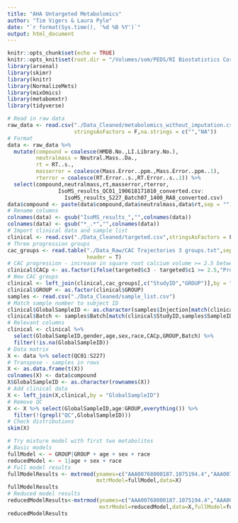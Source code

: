 ```yaml
---
title: "AHA Untargeted Metabolomics"
author: "Tim Vigers & Laura Pyle"
date: "`r format(Sys.time(), '%d %B %Y')`"
output: html_document
---
```


```r
knitr::opts_chunk$set(echo = TRUE)
knitr::opts_knit$set(root.dir = "/Volumes/som/PEDS/RI Biostatistics Core/Shared/Shared Projects/Laura/BDC/Projects/Janet Snell-Bergeon/AHA collaborative grant/Metabolomics")
library(arsenal)
library(skimr)
library(knitr)
library(NormalizeMets)
library(mixOmics)
library(metabomxtr)
library(tidyverse)
```

```r
# Read in raw data
raw_data <- read.csv("./Data_Cleaned/metabolomics_without_imputation.csv",
                     stringsAsFactors = F,na.strings = c("","NA"))
# Format
data <- raw_data %>% 
  mutate(compound = coalesce(HMDB.No.,LI.Library.No.),
         neutralmass = Neutral.Mass..Da.,
         rt = RT..s.,
         masserror = coalesce(Mass.Error..ppm.,Mass.Error..ppm..1),
         rterror = coalesce(RT.Error..s.,RT.Error..s..1)) %>%
  select(compound,neutralmass,rt,masserror,rterror,
                IsoMS_results_QC01_190618171010_converted.csv:
                  IsoMS_results_S227_Batch07_1400_RA8_converted.csv)
data$compound <- paste(data$compound,data$neutralmass,data$rt,sep = "")
# Rename columns
colnames(data) <- gsub("IsoMS_results_","",colnames(data))
colnames(data) <- gsub("*_.*","",colnames(data))
# Import clinical data and sample list
clinical <- read.csv("./Data_Cleaned/targeted.csv",stringsAsFactors = F)
# Three progression groups
cac_groups <- read.table("./Data_Raw/CAC Trajectories 3 groups.txt",sep = "\t",
                         header = T)
# CAC progression - increase in square root calcium volume >= 2.5 between baseline and visit 3
clinical$CACp <- as.factor(ifelse(targeted$c3 - targeted$c1 >= 2.5,"Progression","No Progression"))
# New CAC groups
clinical <- left_join(clinical,cac_groups[,c("StudyID","GROUP")],by = "StudyID")
clinical$GROUP <- as.factor(clinical$GROUP)
samples <- read.csv("./Data_Cleaned/sample_list.csv")
# Match sample number to subject ID
clinical$GlobalSampleID <- as.character(samples$Injection[match(clinical$StudyID,samples$SampleID)])
clinical$Batch <- samples$Batch[match(clinical$StudyID,samples$SampleID)]
# Relevant columns
clinical <- clinical %>%
  select(GlobalSampleID,gender,age,sex,race,CACp,GROUP,Batch) %>%
  filter(!is.na(GlobalSampleID))
# Data matrix
X <- data %>% select(QC01:S227)
# Transpose - samples in rows
X <- as.data.frame(t(X))
colnames(X) <- data$compound
X$GlobalSampleID <- as.character(rownames(X))
# Add clinical data
X <- left_join(X,clinical,by = "GlobalSampleID")
# Remove QC
X <- X %>% select(GlobalSampleID,age:GROUP,everything()) %>% 
  filter(!(grepl("QC",GlobalSampleID)))
# Check distributions
skim(X)
```

```r
# Try mixture model with first two metabolites
# Basic models
fullModel <- ~ GROUP|GROUP + age + sex + race
reducedModel <- ~ 1|age + sex + race
# Full model results
fullModelResults <- mxtrmod(ynames=c("AAA00768000187.1075194.4","AAA00759000101.096227.2"),
                            mxtrModel=fullModel,data=X)
fullModelResults
# Reduced model results
reducedModelResults<-mxtrmod(ynames=c("AAA00768000187.1075194.4","AAA00759000101.096227.2"),
                             mxtrModel=reducedModel,data=X,fullModel=fullModel)
reducedModelResults
```

<!-- # PCA -->

<!-- ```{r} -->
<!-- # Try PCA -->
<!-- pca <- pca(X,ncomp=5,center=T,scale=T) -->
<!-- plot(pca) -->
<!-- # Plots -->
<!-- plotIndiv(pca,group = df$GROUP,legend = T,ind.names = F,ellipse = TRUE, -->
<!--           title = "PCA comp 1-2 by CAC Group",pch = 20) -->

<!-- # PCA by batch -->
<!-- pca <- pca(X,ncomp=5,center=T,scale=T) -->
<!-- plot(pca) -->
<!-- # Plots -->
<!-- plotIndiv(pca,group = df$Batch,legend = T,ind.names = F,ellipse = TRUE, -->
<!--           title = "PCA comp 1-2 by Batch",pch = 20) -->
<!-- ``` -->

<!-- # PLS-DA -->

<!-- ## Group -->

<!-- ### Performance and Results -->

<!-- ```{r group plsda} -->
<!-- # Outcome -->
<!-- Y <- factor(df$GROUP) -->
<!-- # PLSDA -->
<!-- plsda <- plsda(X, Y, ncomp = 10,scale = T) -->
<!-- # Evaluate -->
<!-- perf.plsda <- perf(plsda, validation = "loo", folds = 5, -->
<!--                   progressBar = FALSE, auc = TRUE) -->
<!-- plot(perf.plsda, sd = TRUE, legend.position = "horizontal") -->
<!-- # Plots -->
<!-- plotIndiv(plsda,group = df$GROUP, ind.names = FALSE,pch = 20, -->
<!--           ellipse = TRUE, legend = TRUE, title = 'PLSDA on GROUP') -->
<!-- ``` -->

<!-- ### Heatmap -->

<!-- ```{r echo=FALSE,fig.width=8,fig.height=8} -->
<!-- cim(plsda) -->
<!-- ``` -->

<!-- ## Group and Sex -->

<!-- ### Performance and Results -->

<!-- ```{r sex and group plsda} -->
<!-- # Outcome -->
<!-- Y <- factor(df$sex_and_group) -->
<!-- # PLSDA -->
<!-- plsda <- plsda(X, Y, ncomp = 10,scale = T) -->
<!-- # Evaluate -->
<!-- perf.plsda <- perf(plsda, validation = "loo", folds = 5, -->
<!--                   progressBar = FALSE, auc = TRUE) -->
<!-- plot(perf.plsda, sd = TRUE, legend.position = "horizontal") -->
<!-- # Plots -->
<!-- plotIndiv(plsda,group = df$sex_and_group, ind.names = FALSE,pch = 20, -->
<!--           ellipse = TRUE, legend = TRUE, title = 'PLSDA on Sex and GROUP') -->
<!-- ``` -->

<!-- ### Heatmap -->

<!-- ```{r echo=FALSE,fig.width=8,fig.height=8} -->
<!-- cim(plsda) -->
<!-- ``` -->

<!-- ## Sex Only -->

<!-- ### Performance and Results -->

<!-- ```{r sex plsda} -->
<!-- # Outcome -->
<!-- Y <- factor(df$gender) -->
<!-- # PLSDA -->
<!-- plsda <- plsda(X, Y, ncomp = 10,scale = T) -->
<!-- # Evaluate -->
<!-- perf.plsda <- perf(plsda, validation = "loo", folds = 5, -->
<!--                   progressBar = FALSE, auc = TRUE) -->
<!-- plot(perf.plsda, sd = TRUE, legend.position = "horizontal") -->
<!-- # Plots -->
<!-- plotIndiv(plsda,group = df$gender, ind.names = FALSE,pch = 20, -->
<!--           ellipse = TRUE, legend = TRUE, title = 'PLSDA on Sex') -->
<!-- ``` -->

<!-- # sPLS-DA -->

<!-- ## Group -->

<!-- ### Performance and Results -->

<!-- ```{r group splsda} -->
<!-- Y <- factor(df$GROUP) -->
<!-- # sPLSDA tuning -->
<!-- tune.splsda <- tune.splsda(X, Y, ncomp = 4, validation = 'Mfold', folds = 5, -->
<!--                            progressBar = FALSE, dist = 'max.dist', -->
<!--                            nrepeat = 10) -->
<!-- choice.ncomp <- tune.splsda$choice.ncomp$ncomp -->
<!-- choice.keepX <- tune.splsda$choice.keepX[1:choice.ncomp] -->
<!-- # sPLS-DA -->
<!-- splsda.res <- splsda(X, Y, ncomp = choice.ncomp, keepX = choice.keepX) -->
<!-- # Model performance -->
<!-- perf.splsda <- perf(splsda.res, validation = "Mfold", folds = 5, -->
<!--                   progressBar = FALSE, auc = TRUE, nrepeat = 10) -->
<!-- plot(perf.splsda, sd = TRUE, legend.position = "horizontal") -->
<!-- perf.splsda$error.rate -->
<!-- plotIndiv(splsda.res,group = df$GROUP, ind.names = FALSE,pch = 20, -->
<!--           ellipse = TRUE, legend = TRUE, title = 'sPLSDA on GROUP') -->
<!-- ``` -->

<!-- ## Heatmap -->

<!-- ```{r echo=FALSE,fig.width=8,fig.height=8} -->
<!-- cim(splsda.res) -->
<!-- ``` -->

<!-- ## Group and Sex -->

<!-- ### Performance and Results -->

<!-- ```{r sex and group splsda} -->
<!-- Y <- factor(df$sex_and_group) -->
<!-- # sPLSDA tuning -->
<!-- tune.splsda <- tune.splsda(X, Y, ncomp = 4, validation = 'Mfold', folds = 5, -->
<!--                            progressBar = FALSE, dist = 'max.dist', -->
<!--                            nrepeat = 10) -->
<!-- choice.ncomp <- 2 -->
<!-- choice.keepX <- tune.splsda$choice.keepX[1:choice.ncomp] -->
<!-- # sPLS-DA -->
<!-- splsda.res <- splsda(X, Y, ncomp = choice.ncomp, keepX = choice.keepX) -->
<!-- # Model performance -->
<!-- perf.splsda <- perf(splsda.res, validation = "Mfold", folds = 5, -->
<!--                   progressBar = FALSE, auc = TRUE, nrepeat = 10) -->
<!-- plot(perf.splsda, sd = TRUE, legend.position = "horizontal") -->
<!-- perf.splsda$error.rate -->
<!-- plotIndiv(splsda.res,group = df$sex_and_group, ind.names = FALSE,pch = 20, -->
<!--           ellipse = TRUE, legend = TRUE, title = 'sPLSDA on Sex and GROUP') -->
<!-- ``` -->

<!-- ## Heatmap -->

<!-- ```{r echo=FALSE,fig.width=8,fig.height=8} -->
<!-- cim(splsda.res) -->
<!-- ``` -->

<!-- ## Sex Only -->

<!-- ### Performance and Results -->

<!-- ```{r sex splsda} -->
<!-- # Outcome -->
<!-- Y <- factor(df$gender) -->
<!-- # sPLSDA tuning -->
<!-- tune.splsda <- tune.splsda(X, Y, ncomp = 4, validation = 'Mfold', folds = 5, -->
<!--                            progressBar = FALSE, dist = 'max.dist', -->
<!--                            nrepeat = 10) -->
<!-- choice.ncomp <- tune.splsda$choice.ncomp$ncomp -->
<!-- choice.keepX <- tune.splsda$choice.keepX[1:choice.ncomp] -->
<!-- # sPLS-DA -->
<!-- splsda.res <- splsda(X, Y, ncomp = choice.ncomp, keepX = choice.keepX) -->
<!-- # Model performance -->
<!-- perf.splsda <- perf(splsda.res, validation = "Mfold", folds = 5, -->
<!--                   progressBar = FALSE, auc = TRUE, nrepeat = 10) -->
<!-- plot(perf.splsda, sd = TRUE, legend.position = "horizontal") -->
<!-- perf.splsda$error.rate -->
<!-- plotIndiv(splsda.res,group = df$gender, ind.names = FALSE,pch = 20, -->
<!--           ellipse = TRUE, legend = TRUE, title = 'sPLSDA on Sex') -->
<!-- ``` -->

<!-- ## Heatmap -->

<!-- ```{r echo=FALSE,fig.width=8,fig.height=8} -->
<!-- cim(splsda.res) -->
<!-- ``` -->

<!-- ## ANOVA -->

<!-- ### Sex Only -->

<!-- P values adjusted using the FDR method -->

<!-- ```{r anova sex,echo=FALSE} -->
<!-- anova_results <- lapply(metabolites, function(x){ -->
<!--   form <- as.formula(paste0(x,"~factor(gender)")) -->
<!--   mod <- aov(form,df[df$GROUP != "QC",]) -->
<!--   results <- broom::tidy(mod) -->
<!--   results[1,1] <- x -->
<!--   as.data.frame(results[1,]) -->
<!-- }) -->
<!-- anova_results <- bind_rows(anova_results) -->
<!-- anova_results <- anova_results %>% arrange(p.value) -->
<!-- anova_results$p.value <- p.adjust(anova_results$p.value,"fdr") -->
<!-- kable(anova_results[which(anova_results$p.value < 0.05),]) -->
<!-- ``` -->

<!-- ## Normalization -->

<!-- ```{r normalization,echo=FALSE,eval=FALSE} -->
<!-- # Metabolite data -->
<!-- featuredata <- df_qc[,9:(ncol(df_qc)-1)] -->
<!-- rownames(featuredata) <- df_qc$GlobalSampleID -->
<!-- # Injection order -->
<!-- sampledata <- read.csv("./Data_Cleaned/injection_seq.csv",stringsAsFactors = F) %>% -->
<!--   select(Injection,SampleName,Position) %>% -->
<!--   filter(Injection %in% rownames(featuredata)) -->
<!-- # Format sample data -->
<!-- sampledata$batch <- sapply(strsplit(sampledata$SampleName,"_"),`[`,2) -->
<!-- sampledata$batch[nrow(sampledata)] <- sampledata$batch[(nrow(sampledata)-1)] -->
<!-- sampledata$batch <- sub("Batch0","",sampledata$batch) -->
<!-- sampledata <- sampledata %>% fill(batch,.direction = "up") %>% -->
<!--   mutate(order = 1:n()) -->
<!-- rownames(sampledata) <- sampledata$GlobalSampleID -->
<!-- sampledata$class <- df_qc$GROUP[match(sampledata$Injection,df_qc$GlobalSampleID)] -->
<!-- sampledata$class[sampledata$class == "QC"] <- 0 -->
<!-- # Match sample and feature data, set rownames -->
<!-- featuredata <- featuredata[match(sampledata$Injection,rownames(featuredata)),] -->
<!-- featuredata <- as.data.frame(featuredata) -->
<!-- rownames(sampledata) <- sampledata$Injection -->
<!-- sampledata <- sampledata %>% select(batch,class,order) %>% as.data.frame() -->
<!-- # Normalize - saves output in working directory -->
<!-- normalized <- NormQcsamples(featuredata, sampledata, method = c("rlsc"), span = 0, -->
<!--   deg = 2, lg = TRUE, saveoutput = T) -->
<!-- ``` -->

<!-- ### PCA on Normalized Data -->

<!-- ```{r normalized,echo=FALSE} -->
<!-- df_qc <- read.csv("./Data_Cleaned/qcsample_results.csv") -->
<!-- df_qc$sampledata.class[is.na(df_qc$sampledata.class)] <- "QC" -->
<!-- X <- as.matrix(df_qc[,6:ncol(df_qc)]) -->
<!-- class(X) <- "numeric" -->
<!-- # Try PCA  -->
<!-- pca <- pca(X,ncomp=5,center=T,scale=T) -->
<!-- # Plots -->
<!-- plotIndiv(pca,group = df_qc$sampledata.class,legend = T,ind.names = F,ellipse = TRUE, -->
<!--           title = "PCA comp 1-2 by CAC Group",pch = 20) -->
<!-- # Plots -->
<!-- plotIndiv(pca,group = df_qc$sampledata.batch,legend = T,ind.names = F,ellipse = TRUE, -->
<!--           title = "PCA comp 1-2 by Batch",pch = 20) -->
<!-- ``` -->

<!-- ### Remove Potential Outliers -->

<!-- ```{r normalized no outliers,echo=FALSE} -->
<!-- X <- X[-c(172,235),] -->
<!-- pca <- pca(X,ncomp=5,center=T,scale=T) -->
<!-- # Plots -->
<!-- plotIndiv(pca,group = df_qc$sampledata.class[-c(172,235)],legend = T, -->
<!--           ind.names = F,ellipse = TRUE,pch = 20, -->
<!--           title = "PCA comp 1-2 by CAC Group") -->
<!-- # Plots -->
<!-- plotIndiv(pca,group = df_qc$sampledata.batch[-c(172,235)], -->
<!--           legend = T,ind.names = F,ellipse = TRUE,pch = 20, -->
<!--           title = "PCA comp 1-2 by Batch") -->
<!-- ``` -->

<!-- # sPLS-DA -->

<!-- ## Group -->

<!-- ### Performance and Results -->

<!-- ```{r group splsda normalized} -->
<!-- Y <- factor(df_qc$sampledata.class[-c(172,235)]) -->
<!-- # sPLSDA tuning -->
<!-- tune.splsda <- tune.splsda(X, Y, ncomp = 4, validation = 'Mfold', folds = 5, -->
<!--                            progressBar = FALSE, dist = 'max.dist', -->
<!--                            nrepeat = 10) -->
<!-- choice.ncomp <- tune.splsda$choice.ncomp$ncomp -->
<!-- choice.keepX <- tune.splsda$choice.keepX[1:choice.ncomp] -->
<!-- # sPLS-DA -->
<!-- splsda.res <- splsda(X, Y, ncomp = choice.ncomp, keepX = choice.keepX) -->
<!-- # Model performance -->
<!-- perf.splsda <- perf(splsda.res, validation = "Mfold", folds = 5, -->
<!--                   progressBar = FALSE, auc = TRUE, nrepeat = 10) -->
<!-- plot(perf.splsda, sd = TRUE, legend.position = "horizontal") -->
<!-- perf.splsda$error.rate -->
<!-- plotIndiv(splsda.res,group = df_qc$sampledata.class[-c(172,235)], -->
<!--           ind.names = FALSE,pch = 20, -->
<!--           ellipse = TRUE, legend = TRUE, title = 'sPLSDA on GROUP') -->
<!-- ``` -->

<!-- ### ANOVA -->

<!-- P values adjusted using the FDR method -->

<!-- ```{r anova sex normalized,echo=FALSE} -->
<!-- metabolites <- names(df_qc)[6:ncol(df_qc)] -->
<!-- anova_results <- lapply(metabolites, function(x){ -->
<!--   form <- as.formula(paste0(x,"~factor(sampledata.class)")) -->
<!--   mod <- aov(form,df_qc[-c(172,235,which(df_qc$sampledata.class == "QC")),]) -->
<!--   results <- broom::tidy(mod) -->
<!--   results[1,1] <- x -->
<!--   as.data.frame(results[1,]) -->
<!-- }) -->
<!-- anova_results <- bind_rows(anova_results) -->
<!-- anova_results <- anova_results %>% arrange(p.value) -->
<!-- anova_results$p.value <- p.adjust(anova_results$p.value,"fdr") -->
<!-- kable(anova_results[which(anova_results$p.value < 0.05),]) -->
<!-- ``` -->
